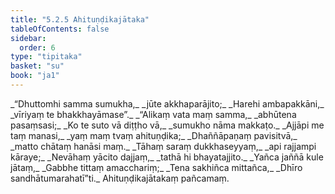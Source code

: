 ```yaml
---
title: "5.2.5 Ahituṇḍikajātaka"
tableOfContents: false
sidebar:
  order: 6
type: "tipitaka"
basket: "su"
book: "ja1"
---
```



<DynamicBreadcrumb />

<Division number="80" book="ja1" bookNo="22" page="250">

<Paragraph number="1241" type="verses" book="ja1">
_“Dhuttomhi samma sumukha,_  
_jūte akkhaparājito;_  
_Harehi ambapakkāni,_  
_vīriyaṃ te bhakkhayāmase”._  

</Paragraph>

</Division>
<Division number="81" book="ja1" bookNo="22" page="250">

<Paragraph number="1242" type="verses" book="ja1">
_“Alikaṃ vata maṃ samma,_  
_abhūtena pasaṃsasi;_  
_Ko te suto vā diṭṭho vā,_  
_sumukho nāma makkaṭo._  

</Paragraph>

</Division>
<Division number="82" book="ja1" bookNo="22" page="250">

<Paragraph number="1243" type="verses" book="ja1">
_Ajjāpi me taṃ manasi,_  
_yaṃ maṃ tvaṃ ahituṇḍika;_  
_Dhaññāpaṇaṃ pavisitvā,_  
_matto chātaṃ hanāsi maṃ._  

</Paragraph>

</Division>
<Division number="83" book="ja1" bookNo="22" page="250">

<Paragraph number="1244" type="verses" book="ja1">
_Tāhaṃ saraṃ dukkhaseyyaṃ,_  
_api rajjampi kāraye;_  
_Nevāhaṃ yācito dajjaṃ,_  
_tathā hi bhayatajjito._  

</Paragraph>

</Division>
<Division number="84" book="ja1" bookNo="22" page="250">

<Paragraph number="1245" type="verses" book="ja1">
_Yañca jaññā kule jātaṃ,_  
_Gabbhe tittaṃ amacchariṃ;_  
_Tena sakhiñca mittañca,_  
_Dhīro sandhātumarahatī”ti._  


</Paragraph>
</Division>

<Paragraph number="1246" type="center" book="ja1">
Ahituṇḍikajātakaṃ pañcamaṃ.
</Paragraph>